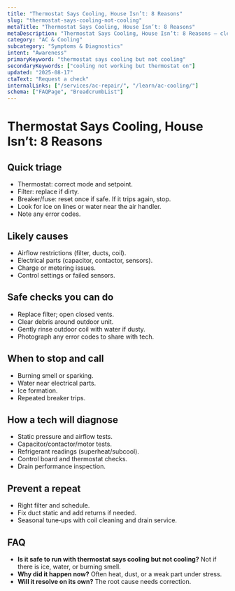 ```yaml
---
title: "Thermostat Says Cooling, House Isn’t: 8 Reasons"
slug: "thermostat-says-cooling-not-cooling"
metaTitle: "Thermostat Says Cooling, House Isn’t: 8 Reasons"
metaDescription: "Thermostat Says Cooling, House Isn’t: 8 Reasons — clear steps, practical detail, and when to call a pro in North Texas."
category: "AC & Cooling"
subcategory: "Symptoms & Diagnostics"
intent: "Awareness"
primaryKeyword: "thermostat says cooling but not cooling"
secondaryKeywords: ["cooling not working but thermostat on"]
updated: "2025-08-17"
ctaText: "Request a check"
internalLinks: ["/services/ac-repair/", "/learn/ac-cooling/"]
schema: ["FAQPage", "BreadcrumbList"]
---
```


# Thermostat Says Cooling, House Isn’t: 8 Reasons



## Quick triage
- Thermostat: correct mode and setpoint.
- Filter: replace if dirty.
- Breaker/fuse: reset once if safe. If it trips again, stop.
- Look for ice on lines or water near the air handler.
- Note any error codes.


## Likely causes
- Airflow restrictions (filter, ducts, coil).
- Electrical parts (capacitor, contactor, sensors).
- Charge or metering issues.
- Control settings or failed sensors.


## Safe checks you can do
- Replace filter; open closed vents.
- Clear debris around outdoor unit.
- Gently rinse outdoor coil with water if dusty.
- Photograph any error codes to share with tech.


## When to stop and call
- Burning smell or sparking.
- Water near electrical parts.
- Ice formation.
- Repeated breaker trips.


## How a tech will diagnose
- Static pressure and airflow tests.
- Capacitor/contactor/motor tests.
- Refrigerant readings (superheat/subcool).
- Control board and thermostat checks.
- Drain performance inspection.


## Prevent a repeat
- Right filter and schedule.
- Fix duct static and add returns if needed.
- Seasonal tune‑ups with coil cleaning and drain service.


## FAQ
- **Is it safe to run with thermostat says cooling but not cooling?** Not if there is ice, water, or burning smell.
- **Why did it happen now?** Often heat, dust, or a weak part under stress.
- **Will it resolve on its own?** The root cause needs correction.
